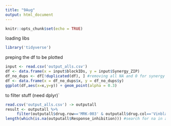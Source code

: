 ```yaml
---
title: "9Aug"
output: html_document
---
```


```r
knitr::opts_chunk$set(echo = TRUE)
```
loading libs
```r
library('tidyverse')
```
preping the df to be plotted
```r
input <- read.csv('output_alls.csv')
df <- data.frame(x = input$blockIDs, y = input$Synergy_ZIP)
df_no_dups <- df[!duplicated(df), ] #removing all NA and 0 for synergy (?)
df <- data.frame(x = df_no_dups$x, y = df_no_dups$y)
ggplot(df,aes(x=x,y=y)) + geom_point(alpha = 0.3)
```
to filter stuff (need dplyr)`
```r
read.csv('output_alls.csv') -> outputall
result <- outputall %>%
     filter(outputall$drug.row=='MRK-003' & outputall$drug.col=='Vinblastine' & outputall$cell_line=='COLO320DM')
length(which(is.na(outputall$Response_inhibition))) #search for na in a given column
```